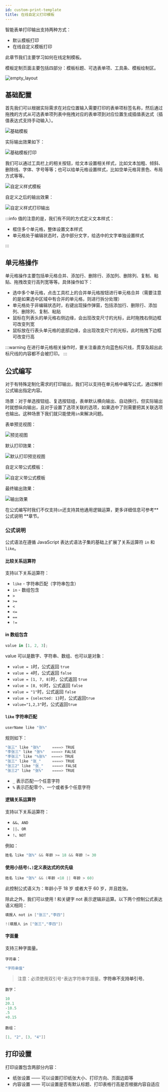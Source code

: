 ```yaml
---
id: custom-print-template
title: 在线自定义打印模板
---
```


智能表单打印输出支持两种方式：

- 默认模板打印
- 在线自定义模板打印

此章节我们主要学习如何在线定制模板。

模板定制页面主要包括四部分：模板标题、可选表单项、工具条、模板绘制区。

![empty_layout](./assets/custom-print-layout/empty_layout.png)

## 基础配置

首先我们可以根据实际需求在对应位置输入需要打印的表单项标签名称，然后通过拖拽的方式从可选表单项列表中拖拽对应的表单项到对应位置生成插值表达式（插值表达式支持手动输入）。

![基础模板](./assets/custom-print-layout/normal-template.png)

实际输出效果如下：

![基础模板打印](./assets/custom-print-layout/normal-template-out.png)

我们可以通过工具栏上的相关按钮，给文本设置相关样式，比如文本加粗、倾斜、删除线、字体、字号等等；也可以给单元格设置样式，比如空单元格背景色、布局方式等等。

![自定义样式模板](./assets/custom-print-layout/custom-style-template.png)

自定义之后的输出效果：

![自定义样式打印输出](./assets/custom-print-layout/custom-style-template-out.png)

:::info
值的注意的是，我们有不同的方式定义文本样式：

- 框住多个单元格，整体设置文本样式
- 单元格处于编辑状态时，选中部分文字，给选中的文字单独设置样式

:::

## 单元格操作

单元格操作主要包括单元格合并、添加行、删除行、添加列、删除列、复制、粘贴、拖拽改变行高列宽等等。具体操作如下：

- 选中多个单元格，点击工具栏上的合并单元格按钮进行单元格合并（需要注意的是如果选中区域中有合并的单元格，则进行拆分处理）
- 单元格处于非编辑状态时，右键出现操作弹窗，包括添加行、删除行、添加列、删除列、复制、粘贴
- 鼠标在列表头的单元格右侧边缘，会出现改变尺寸的光标，此时拖拽右侧边框可改变列宽
- 鼠标放在行表头单元格的底部边缘，会出现改变尺寸的光标，此时拖拽下边框可改变行高

:::warning
在进行单元格相关操作时，要关注垂直方向蓝色标尺线，贯穿及超出此标尺线的内容都不会被打印。
:::

## 公式编写

对于有特殊定制化需求的打印输出，我们可以支持在单元格中编写公式，通过解析公式输出指定内容。

场景：对于单选按钮组、复选按钮组，表单默认横向输出、自动换行。但实际输出时就想纵向输出，且对于设置了选项关联的选项，如果选中了则需要把其关联选项也输出。这种场景下我们就只能使用`in`来解决问题。

表单预览视图：

![预览视图](./assets/custom-print-layout/preview-layout.png)

默认打印效果：

![默认打印预览视图](./assets/custom-print-layout/default-template-out.png)

自定义带公式模板：

![自定义带公式模板](./assets/custom-print-layout/custom-exgrep-template.png)

最终输出效果：

![输出效果](./assets/custom-print-layout/custom-exgrep-template-out.png)

在公式编写时我们不仅支持`in`还支持其他通用逻辑运算，更多详细信息可参考** 公式说明 **章节。

### 公式说明

公式语法在遵循 JavaScript 表达式语法子集的基础上扩展了关系运算符 `in` 和 `like`。

#### 比较关系运算符

支持以下关系运算符：

- `like` - 字符串匹配（字符串包含）
- `in` - 数组包含
- `>`
- `>=`
- `<`
- `<=`
- `==`
- `!=`

#### in 数组包含

```js
value in [1, 2, 3];
```

value 可以是数字、字符串、数组、也可以是对象：

- `value = 1`时，公式返回 `true`
- `value = 4`时，公式返回 `false`
- `value = [1, 7, 8]`时，公式返回 `true`
- `value = [8, 9]`时，公式返回 `false`
- `value = "1"`时，公式返回 `false`
- `value = {selected: 1}`时，公式返回`true`
- `value="1,2,3"`时，公式返回`true`

#### `like` 字符串匹配

```java
userName like "张%"
```

规则如下：

```java
"张三" like "张%"     ====> TRUE
"李张三" like "张%"   ====> FALSE
"李张三" like "%张%"  ====> TRUE
"张三" like "张_"     ====> TRUE
"张三2" like "张_"    ====> FALSE
"张三2" like "张%"    ====> TRUE
```

- `_` 表示匹配一个任意字符
- `%` 表示匹配零个、一个或者多个任意字符

#### 逻辑关系运算符

支持以下关系运算符：

- `&&`、`AND`
- `||`、`OR`
- `!`、`NOT`

例如：

```java
姓名 like "张%" && 年龄 >= 18 && 年龄 != 30
```

#### 使用小括号`(`、`)`定义表达式的优先级

```java
姓名 like "张%" && (年龄 <18 || 年龄 > 60)
```

此控制公式语义为：年龄小于 18 岁 或者大于 60 岁，并且姓张。

除此之外，我们可以使用 ! 和关键字 not 表示逻辑非运算。以下两个控制公式表达语义相同：

```java
填报人 not in ["张三","李四"]

!(填报人 in ["张三","李四"])
```

#### 字面量

支持三种字面量。

`字符串`：

```java
"字符串值"
```

> 注意：必须使用双引号`"`表达字符串字面量。**字符串不支持单引号**。

`数字`：

```java
10
20.1
-10.5
.5
+0.15
```

`数组`：

```java
[1, "2", [3, "4"]]
```

## 打印设置

打印设置包含两部分内容：

- 纸张设置 —— 可以设置打印纸张大小、打印方向、页面边距等
- 内容设置 —— 可以设置是否有默认标题、打印表格行高是否根据内容自适应
